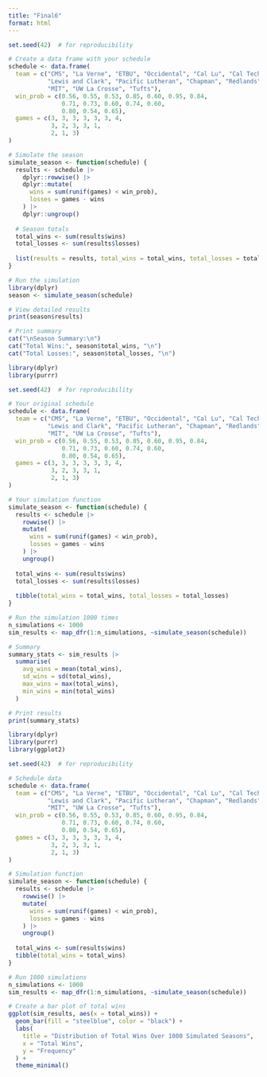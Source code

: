 ```yaml
---
title: "Final6"
format: html
---
```


```r
set.seed(42)  # for reproducibility

# Create a data frame with your schedule
schedule <- data.frame(
  team = c("CMS", "La Verne", "ETBU", "Occidental", "Cal Lu", "Cal Tech", "Whittier",
           "Lewis and Clark", "Pacific Lutheran", "Chapman", "Redlands", "Williamette",
           "MIT", "UW La Crosse", "Tufts"),
  win_prob = c(0.56, 0.55, 0.53, 0.85, 0.60, 0.95, 0.84,
               0.71, 0.73, 0.60, 0.74, 0.60,
               0.80, 0.54, 0.65),
  games = c(3, 3, 3, 3, 3, 3, 4,
            3, 2, 3, 3, 1,
            2, 1, 3)
)

# Simulate the season
simulate_season <- function(schedule) {
  results <- schedule |>
    dplyr::rowwise() |>
    dplyr::mutate(
      wins = sum(runif(games) < win_prob),
      losses = games - wins
    ) |>
    dplyr::ungroup()
  
  # Season totals
  total_wins <- sum(results$wins)
  total_losses <- sum(results$losses)
  
  list(results = results, total_wins = total_wins, total_losses = total_losses)
}

# Run the simulation
library(dplyr)
season <- simulate_season(schedule)

# View detailed results
print(season$results)

# Print summary
cat("\nSeason Summary:\n")
cat("Total Wins:", season$total_wins, "\n")
cat("Total Losses:", season$total_losses, "\n")

```

```r
library(dplyr)
library(purrr)

set.seed(42)  # for reproducibility

# Your original schedule
schedule <- data.frame(
  team = c("CMS", "La Verne", "ETBU", "Occidental", "Cal Lu", "Cal Tech", "Whittier",
           "Lewis and Clark", "Pacific Lutheran", "Chapman", "Redlands", "Williamette",
           "MIT", "UW La Crosse", "Tufts"),
  win_prob = c(0.56, 0.55, 0.53, 0.85, 0.60, 0.95, 0.84,
               0.71, 0.73, 0.60, 0.74, 0.60,
               0.80, 0.54, 0.65),
  games = c(3, 3, 3, 3, 3, 3, 4,
            3, 2, 3, 3, 1,
            2, 1, 3)
)

# Your simulation function
simulate_season <- function(schedule) {
  results <- schedule |>
    rowwise() |>
    mutate(
      wins = sum(runif(games) < win_prob),
      losses = games - wins
    ) |>
    ungroup()
  
  total_wins <- sum(results$wins)
  total_losses <- sum(results$losses)
  
  tibble(total_wins = total_wins, total_losses = total_losses)
}

# Run the simulation 1000 times
n_simulations <- 1000
sim_results <- map_dfr(1:n_simulations, ~simulate_season(schedule))

# Summary
summary_stats <- sim_results |>
  summarise(
    avg_wins = mean(total_wins),
    sd_wins = sd(total_wins),
    max_wins = max(total_wins),
    min_wins = min(total_wins)
  )

# Print results
print(summary_stats)

```

```r
library(dplyr)
library(purrr)
library(ggplot2)

set.seed(42)  # for reproducibility

# Schedule data
schedule <- data.frame(
  team = c("CMS", "La Verne", "ETBU", "Occidental", "Cal Lu", "Cal Tech", "Whittier",
           "Lewis and Clark", "Pacific Lutheran", "Chapman", "Redlands", "Williamette",
           "MIT", "UW La Crosse", "Tufts"),
  win_prob = c(0.56, 0.55, 0.53, 0.85, 0.60, 0.95, 0.84,
               0.71, 0.73, 0.60, 0.74, 0.60,
               0.80, 0.54, 0.65),
  games = c(3, 3, 3, 3, 3, 3, 4,
            3, 2, 3, 3, 1,
            2, 1, 3)
)

# Simulation function
simulate_season <- function(schedule) {
  results <- schedule |>
    rowwise() |>
    mutate(
      wins = sum(runif(games) < win_prob),
      losses = games - wins
    ) |>
    ungroup()
  
  total_wins <- sum(results$wins)
  tibble(total_wins = total_wins)
}

# Run 1000 simulations
n_simulations <- 1000
sim_results <- map_dfr(1:n_simulations, ~simulate_season(schedule))

# Create a bar plot of total wins
ggplot(sim_results, aes(x = total_wins)) +
  geom_bar(fill = "steelblue", color = "black") +
  labs(
    title = "Distribution of Total Wins Over 1000 Simulated Seasons",
    x = "Total Wins",
    y = "Frequency"
  ) +
  theme_minimal()

```



